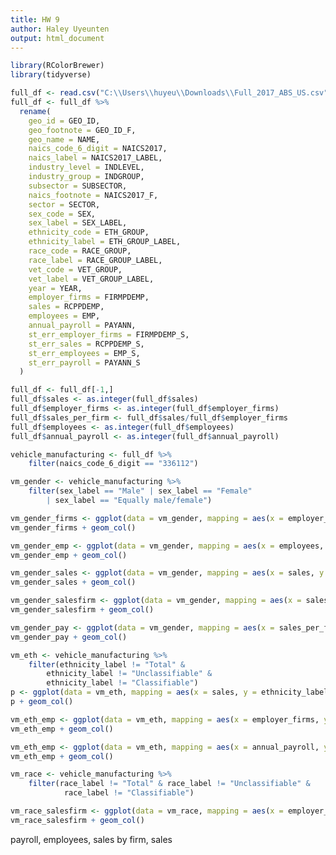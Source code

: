 ```yaml
---
title: HW 9
author: Haley Uyeunten
output: html_document
---
```


```r
library(RColorBrewer)
library(tidyverse)
```

```r
full_df <- read.csv("C:\\Users\\huyeu\\Downloads\\Full_2017_ABS_US.csv", na.strings = c("S", "D", "N", "X"))
full_df <- full_df %>%
  rename(
    geo_id = GEO_ID,
    geo_footnote = GEO_ID_F,
    geo_name = NAME,
    naics_code_6_digit = NAICS2017,
    naics_label = NAICS2017_LABEL,
    industry_level = INDLEVEL,
    industry_group = INDGROUP,
    subsector = SUBSECTOR,
    naics_footnote = NAICS2017_F,
    sector = SECTOR,
    sex_code = SEX,
    sex_label = SEX_LABEL,
    ethnicity_code = ETH_GROUP,
    ethnicity_label = ETH_GROUP_LABEL,
    race_code = RACE_GROUP,
    race_label = RACE_GROUP_LABEL,
    vet_code = VET_GROUP,
    vet_label = VET_GROUP_LABEL,
    year = YEAR,
    employer_firms = FIRMPDEMP,
    sales = RCPPDEMP,
    employees = EMP,
    annual_payroll = PAYANN,
    st_err_employer_firms = FIRMPDEMP_S,
    st_err_sales = RCPPDEMP_S,
    st_err_employees = EMP_S,
    st_err_payroll = PAYANN_S
  )

full_df <- full_df[-1,]
full_df$sales <- as.integer(full_df$sales)
full_df$employer_firms <- as.integer(full_df$employer_firms)
full_df$sales_per_firm <- full_df$sales/full_df$employer_firms
full_df$employees <- as.integer(full_df$employees)
full_df$annual_payroll <- as.integer(full_df$annual_payroll)
```

```r
vehicle_manufacturing <- full_df %>%
    filter(naics_code_6_digit == "336112")
```

```r
vm_gender <- vehicle_manufacturing %>%
    filter(sex_label == "Male" | sex_label == "Female"
        | sex_label == "Equally male/female")
```

```r
vm_gender_firms <- ggplot(data = vm_gender, mapping = aes(x = employer_firms, y = sex_label))
vm_gender_firms + geom_col()
```

```r
vm_gender_emp <- ggplot(data = vm_gender, mapping = aes(x = employees, y = sex_label))
vm_gender_emp + geom_col()
```

```r
vm_gender_sales <- ggplot(data = vm_gender, mapping = aes(x = sales, y = sex_label))
vm_gender_sales + geom_col()
```

```r
vm_gender_salesfirm <- ggplot(data = vm_gender, mapping = aes(x = sales_per_firm, y = sex_label))
vm_gender_salesfirm + geom_col()
```

```r
vm_gender_pay <- ggplot(data = vm_gender, mapping = aes(x = sales_per_firm, y = sex_label))
vm_gender_pay + geom_col()
```

```r
vm_eth <- vehicle_manufacturing %>%
    filter(ethnicity_label != "Total" &
        ethnicity_label != "Unclassifiable" &
        ethnicity_label != "Classifiable")
p <- ggplot(data = vm_eth, mapping = aes(x = sales, y = ethnicity_label))
p + geom_col()
```

```r
vm_eth_emp <- ggplot(data = vm_eth, mapping = aes(x = employer_firms, y = ethnicity_label))
vm_eth_emp + geom_col()
```

```r
vm_eth_emp <- ggplot(data = vm_eth, mapping = aes(x = annual_payroll, y = ethnicity_label))
vm_eth_emp + geom_col()
```

```r
vm_race <- vehicle_manufacturing %>%
    filter(race_label != "Total" & race_label != "Unclassifiable" &
            race_label != "Classifiable")
```

```r
vm_race_salesfirm <- ggplot(data = vm_race, mapping = aes(x = employer_firms, y = race_label))
vm_race_salesfirm + geom_col()
```

payroll, employees, sales by firm, sales